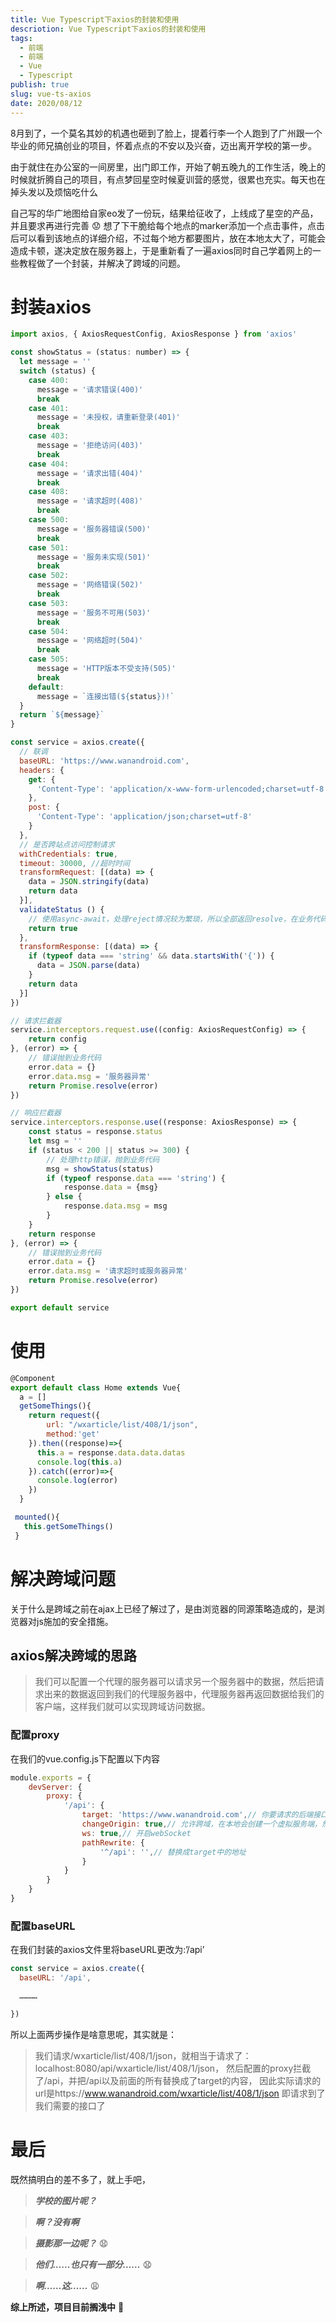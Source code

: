 ```yaml
---
title: Vue Typescript下axios的封装和使用
descriotion: Vue Typescript下axios的封装和使用
tags:
  - 前端
  - 前端
  - Vue
  - Typescript
publish: true
slug: vue-ts-axios
date: 2020/08/12
---
```


8月到了，一个莫名其妙的机遇也砸到了脸上，提着行李一个人跑到了广州跟一个毕业的师兄搞创业的项目，怀着点点的不安以及兴奋，迈出离开学校的第一步。

由于就住在办公室的一间房里，出门即工作，开始了朝五晚九的工作生活，晚上的时候就折腾自己的项目，有点梦回星空时候夏训营的感觉，很累也充实。每天也在掉头发以及烦恼吃什么

自己写的华广地图给自家eo发了一份玩，结果给征收了，上线成了星空的产品，并且要求再进行完善 😟
想了下干脆给每个地点的marker添加一个点击事件，点击后可以看到该地点的详细介绍，不过每个地方都要图片，放在本地太大了，可能会造成卡顿，遂决定放在服务器上，于是重新看了一遍axios同时自己学着网上的一些教程做了一个封装，并解决了跨域的问题。


# 封装axios

```js
import axios, { AxiosRequestConfig, AxiosResponse } from 'axios'

const showStatus = (status: number) => {
  let message = ''
  switch (status) {
    case 400:
      message = '请求错误(400)'
      break
    case 401:
      message = '未授权，请重新登录(401)'
      break
    case 403:
      message = '拒绝访问(403)'
      break
    case 404:
      message = '请求出错(404)'
      break
    case 408:
      message = '请求超时(408)'
      break
    case 500:
      message = '服务器错误(500)'
      break
    case 501:
      message = '服务未实现(501)'
      break
    case 502:
      message = '网络错误(502)'
      break
    case 503:
      message = '服务不可用(503)'
      break
    case 504:
      message = '网络超时(504)'
      break
    case 505:
      message = 'HTTP版本不受支持(505)'
      break
    default:
      message = `连接出错(${status})!`
  }
  return `${message}`
}

const service = axios.create({
  // 联调
  baseURL: 'https://www.wanandroid.com',
  headers: {
    get: {
      'Content-Type': 'application/x-www-form-urlencoded;charset=utf-8'
    },
    post: {
      'Content-Type': 'application/json;charset=utf-8'
    }
  },
  // 是否跨站点访问控制请求
  withCredentials: true,
  timeout: 30000, //超时时间
  transformRequest: [(data) => {
    data = JSON.stringify(data)
    return data
  }],
  validateStatus () {
    // 使用async-await，处理reject情况较为繁琐，所以全部返回resolve，在业务代码中处理异常
    return true
  },
  transformResponse: [(data) => {
    if (typeof data === 'string' && data.startsWith('{')) {
      data = JSON.parse(data)
    }
    return data
  }]
})

// 请求拦截器
service.interceptors.request.use((config: AxiosRequestConfig) => {
    return config
}, (error) => {
    // 错误抛到业务代码
    error.data = {}
    error.data.msg = '服务器异常'
    return Promise.resolve(error)
})

// 响应拦截器
service.interceptors.response.use((response: AxiosResponse) => {
    const status = response.status
    let msg = ''
    if (status < 200 || status >= 300) {
        // 处理http错误，抛到业务代码
        msg = showStatus(status)
        if (typeof response.data === 'string') {
            response.data = {msg}
        } else {
            response.data.msg = msg
        }
    }
    return response
}, (error) => {
    // 错误抛到业务代码
    error.data = {}
    error.data.msg = '请求超时或服务器异常'
    return Promise.resolve(error)
})

export default service
```

# 使用

```js
@Component
export default class Home extends Vue{
  a = []
  getSomeThings(){
    return request({
        url: "/wxarticle/list/408/1/json",
        method:'get'
    }).then((response)=>{
      this.a = response.data.data.datas
      console.log(this.a)
    }).catch((error)=>{
      console.log(error)
    })
  }

 mounted(){
   this.getSomeThings()
 }
```

# 解决跨域问题

关于什么是跨域之前在ajax上已经了解过了，是由浏览器的同源策略造成的，是浏览器对js施加的安全措施。

## axios解决跨域的思路

> 我们可以配置一个代理的服务器可以请求另一个服务器中的数据，然后把请求出来的数据返回到我们的代理服务器中，代理服务器再返回数据给我们的客户端，这样我们就可以实现跨域访问数据。

### 配置proxy

在我们的vue.config.js下配置以下内容

```js
module.exports = {
    devServer: {
        proxy: {
            '/api': {
                target: 'https://www.wanandroid.com',// 你要请求的后端接口ip+port
                changeOrigin: true,// 允许跨域，在本地会创建一个虚拟服务端，然后发送请求的数据，并同时接收请求的数据，这样服务端和服务端进行数据的交互就不会有跨域问题
                ws: true,// 开启webSocket
                pathRewrite: {
                    '^/api': '',// 替换成target中的地址
                }
            }
        }
    }
}
```

### 配置baseURL

在我们封装的axios文件里将baseURL更改为:’/api’

```js
const service = axios.create({
  baseURL: '/api',

  …………

})
```

所以上面两步操作是啥意思呢，其实就是：

> 我们请求/wxarticle/list/408/1/json，就相当于请求了：localhost:8080/api/wxarticle/list/408/1/json，
> 然后配置的proxy拦截了/api，并把/api以及前面的所有替换成了target的内容，
> 因此实际请求的url是https://www.wanandroid.com/wxarticle/list/408/1/json
> 即请求到了我们需要的接口了

# 最后

既然搞明白的差不多了，就上手吧，

> ***学校的图片呢？***

> ***啊？没有啊***

> ***摄影那一边呢？*** 😧

> ***他们……也只有一部分……*** 😧

> ***啊……这……*** 😩

**综上所述，项目目前搁浅中** 💢
